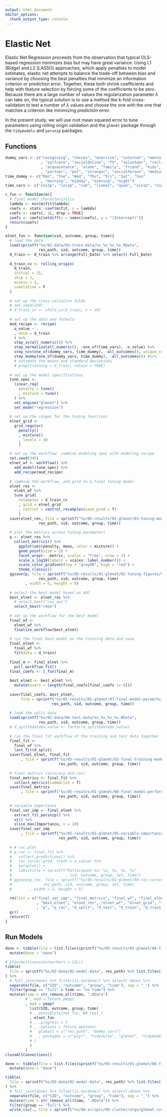 ```yaml
---
output: html_document
editor_options: 
  chunk_output_type: console
---
```

# Elastic Net  
Elastic Net Regression proceeds from the observation that typical OLS-based regression minimizes bias but may have great variance. Using L1 (Ridge) and L2 (LASSO) approaches, which apply penalties to model estimates, elastic net attempts to balance the trade-off between bias and variance by choosing the best penalties that minimize an information criterion or prediction error. Together, these both shrink coefficients and help with feature selection by forcing some of the coefficients to be zero. Because there are a large number of values the regularization parameter $\lambda$ can take on, the typical solution is to use a method like k-fold cross-validation to test a number of $\lambda$ values and choose the one with the one that matches a criterion like minimizing prediction error.  

In the present study, we will use root mean squared error to tune parameters using rolling origin validation and the `glmnet` package through the `tidymodels` and `parsnip` packages.  

## Functions  
```r
dummy_vars <- c("caregiving", "chores", "exercise", "internet", "mentalAct", "nothing", "otherAct"
                , "selfcare", "socialOnline", "TV", "volunteer", "reclining", "sitting", "standing"
                , "acquaintance", "alone", "family", "friend", "kids", "neighbor","otherPerson"
                , "partner", "pet", "stranger", "socialPerson", "media", "activity", "social")
time_dummy <- c("Mon", "Tue", "Wed", "Thu", "Fri", "Sat", "Sun"
                , "morning", "midday", "evening", "night")
time_vars <- c("cos1p", "cos2p", "cub", "linear", "quad", "sin1p", "sin2p")

c_fun <- function(m){
  # final model characteristics
  lambda <- min(m$fit$lambda)
  coefs <- stats::coef(m$fit, s = lambda)
  coefs <- coefs[, 1L, drop = TRUE]
  coefs <- coefs[setdiff(x = names(coefs), y = "(Intercept)")]
  return(coefs)
}

elnet_fun <- function(sid, outcome, group, time){
  # load the data
  load(sprintf("%s/02-data/03-train-data/%s_%s_%s_%s.RData",
               res_path, sid, outcome, group, time))
  d_train <- d_train %>% arrange(Full_Date) %>% select(-Full_Date)
  
  d_train_cv <- rolling_origin(
    d_train, 
    initial = 15, 
    skip = 1,
    assess = 3,
    cumulative = F
  )
  
  # set up the cross-valiation folds
  # set.seed(234)
  # d_train_cv <- vfold_cv(d_train, v = 10)
  
  # set up the data and formula
  mod_recipe <- recipe(
    o_value ~ .
    , data = d_train
    ) %>%
    step_zv(all_numeric()) %>%
    step_normalize(all_numeric(), -one_of(time_vars), -o_value) %>%
    step_nzv(one_of(dummy_vars, time_dummy), -all_outcomes(), unique_cut = 35) %>%
    step_dummy(one_of(dummy_vars, time_dummy), -all_outcomes()) #%>%
    # estimate the means and standard deviations
    # prep(training = d_train, retain = TRUE)
  
  # set up the model specifications 
  tune_spec <- 
    linear_reg(
      penalty = tune()
      , mixture = tune()
    ) %>% 
    set_engine("glmnet") %>% 
    set_mode("regression")
  
  # set up the ranges for the tuning functions 
  elnet_grid <- 
    grid_regular(
      penalty()
      , mixture()
      , levels = 10
      )
  
  # set up the workflow: combine modeling spec with modeling recipe
  set.seed(345)
  elnet_wf <- workflow() %>%
    add_model(tune_spec) %>%
    add_recipe(mod_recipe)
  
  # combine the workflow, and grid to a final tuning model
  elnet_res <- 
    elnet_wf %>% 
    tune_grid(
      resamples = d_train_cv
      , grid = elnet_grid
      , control = control_resamples(save_pred = T)
      )
  save(elnet_res, file = sprintf("%s/05-results/01-glmnet/01-tuning-models/%s_%s_%s_%s.RData",
               res_path, sid, outcome, group, time))
  
  # plot the metrics across tuning parameters
  p <- elnet_res %>%
    collect_metrics() %>%
      ggplot(aes(penalty, mean, color = mixture)) +
      geom_point(size = 2) +
      facet_wrap(~ .metric, scales = "free", nrow = 2) +
      scale_x_log10(labels = scales::label_number()) +
      scale_color_gradient(low = "gray90", high = "red") +
      theme_classic()
  ggsave(p, file = sprintf("%s/05-results/01-glmnet/02-tuning-figures/%s_%s_%s_%s.png",
               res_path, sid, outcome, group, time)
         , width = 5, height = 8)
  
  # select the best model based on AUC
  best_elnet <- elnet_res %>%
    # select_best("roc_auc")
    select_best("rmse")
  
  # set up the workflow for the best model
  final_wf <- 
    elnet_wf %>% 
    finalize_workflow(best_elnet)
  
  # run the final best model on the training data and save
  final_elnet <- 
    final_wf %>%
    fit(data = d_train) 
  
  final_m <- final_elnet %>% 
    pull_workflow_fit() 
  final_coefs <- c_fun(final_m)
  
  best_elnet <- best_elnet %>%
    mutate(nvars = length(final_coefs[final_coefs != 0]))
  
  save(final_coefs, best_elnet,
       file = sprintf("%s/05-results/01-glmnet/07-final-model-param/%s_%s_%s_%s.RData",
                     res_path, sid, outcome, group, time))
  
  # load the split data
  load(sprintf("%s/02-data/04-test-data/%s_%s_%s_%s.RData",
               res_path, sid, outcome, group, time))
  # d_split$data$o_value <- factor(d_split$data$o_value)
  
  # run the final fit workflow of the training and test data together
  final_fit <- 
    final_wf %>%
    last_fit(d_split) 
  save(final_elnet, final_fit
       , file = sprintf("%s/05-results/01-glmnet/03-final-training-models/%s_%s_%s_%s.RData",
                        res_path, sid, outcome, group, time))
  
  # final metrics (accuracy and roc)
  final_metrics <- final_fit %>%
    collect_metrics(summarize = T)
  save(final_metrics
       , file = sprintf("%s/05-results/01-glmnet/06-final-model-performance/%s_%s_%s_%s.RData",
                        res_path, sid, outcome, group, time))
  
  # variable importance
  final_var_imp <- final_elnet %>% 
    extract_fit_parsnip() %>% 
    vi() %>%
    slice_max(Importance, n = 10)
  save(final_var_imp
       , file = sprintf("%s/05-results/01-glmnet/05-variable-importance/%s_%s_%s_%s.RData",
                        res_path, sid, outcome, group, time))
  
  # # roc plot
  # p_roc <- final_fit %>%
  #   collect_predictions() %>% 
  #   roc_curve(.pred, truth = o_value) %>% 
  #   autoplot() + 
  #   labs(title = sprintf("Participant %s: %s, %s, %s, %s"
  #                        , sid, outcome, group, set, time)) 
  # ggsave(p_roc, file = sprintf("%s/05-results/01-glmnet/04-roc-curves/%s_%s_%s_%s_%s.png",
  #              res_path, sid, outcome, group, set, time)
  #        , width = 5, height = 5)
  
  rm(list = c("final_var_imp", "final_metrics", "final_wf", "final_elnet", "final_fit"
              , "best_elnet", "elnet_res", "elnet_wf", "elnet_grid", "tune_spec", "mod_recipe"
              , "p", "p_roc", "d_split", "d_test", "d_train", "d_train_cv"))
  gc()
  return(T)
}
```

## Run Models  
```r
done <- tibble(file = list.files(sprintf("%s/05-results/01-glmnet/06-final-model-performance", res_path))) %>%
  mutate(done = "done")

# plan(multisession(workers = 12L))
tibble(
  file = sprintf("%s/02-data/02-model-data", res_path) %>% list.files() 
) %>%
  # full_join(done) %>% filter(is.na(done)) %>% select(-done) %>%
  separate(file, c("SID", "outcome", "group", "time"), sep = "_") %>%
  filter(group == "full" & time == "no time") %>%
  mutate(time = str_remove_all(time, ".RData")
         # , mod = future_pmap(
         , mod = pmap(
           list(SID, outcome, group, time)
           # , possibly(elnet_fun, NA_real_)
           , elnet_fun
           # , .progress = T
           # , .options = future_options(
           #   globals = c("res_path", "dummy_vars")
           #   , packages = c("plyr", "tidyverse", "glmnet", "tidymodels", "vip")
           # )
           )
         ) 
closeAllConnections()
```

```r
done <- tibble(file = list.files(sprintf("%s/05-results/01-glmnet/06-final-model-performance", res_path))) %>%
  mutate(done = "done")

tibble(
  file = sprintf("%s/02-data/02-model-data", res_path) %>% list.files() 
) %>%
  # full_join(done) %>% filter(is.na(done)) %>% select(-done) %>%
  separate(file, c("SID", "outcome", "group", "time"), sep = "_") %>%
  mutate(time = str_remove_all(time, ".RData")) %>%
  filter(group == "full") %>%
  write_csv(., file = sprintf("%s/04-scripts/99-cluster/args/glmnet.csv", local_path))
```




